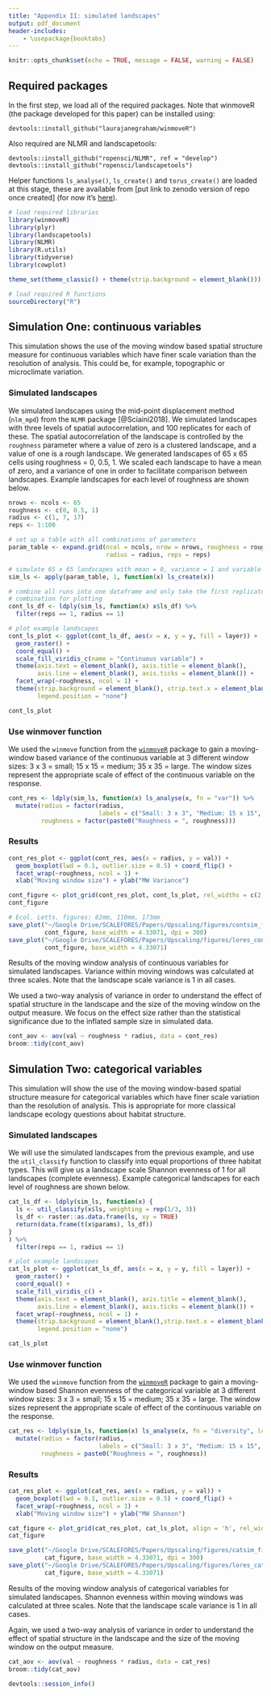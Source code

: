 ```yaml
---
title: "Appendix II: simulated landscapes"
output: pdf_document
header-includes:
    - \usepackage{booktabs}
---
```


```r
knitr::opts_chunk$set(echo = TRUE, message = FALSE, warning = FALSE)
```

## Required packages

In the first step, we load all of the required packages. Note that winmoveR (the package developed for this paper) can be installed using:

`devtools::install_github("laurajanegraham/winmoveR")`

Also required are NLMR and landscapetools:

`devtools::install_github("ropensci/NLMR", ref = "develop")`
`devtools::install_github("ropensci/landscapetools")`

Helper functions `ls_analyse()`, `ls_create()` and `torus_create()` are loaded at this stage, these are available from [put link to zenodo version of repo once created] (for now it's [here](github.com/laurajanegraham/UPSCALING/R)).

```r
# load required libraries
library(winmoveR)
library(plyr)
library(landscapetools)
library(NLMR)
library(R.utils)
library(tidyverse)
library(cowplot)

theme_set(theme_classic() + theme(strip.background = element_blank()))

# load required R functions
sourceDirectory("R")
```

## Simulation One: continuous variables

This simulation shows the use of the moving window based spatial structure measure for continuous variables which have finer scale variation than the resolution of analysis. This could be, for example, topographic or microclimate variation. 

### Simulated landscapes

We simulated landscapes using the mid-point displacement method (`nlm_mpd`) from the `NLMR` package [@Sciaini2018]. We simulated landscapes with three levels of spatial autocorrelation, and 100 replicates for each of these. The spatial autocorrelation of the landscape is controlled by the `roughness` parameter where a value of zero is a clustered landscape, and a value of one is a rough landscape. We generated landscapes of 65 x 65 cells using roughness = 0, 0.5, 1. We scaled each landscape to have a mean of zero, and a variance of one in order to facilitate comparison between landscapes. Example landscapes for each level of roughness are shown below. 

```r
nrows <- ncols <- 65
roughness <- c(0, 0.5, 1)
radius <- c(1, 7, 17)
reps <- 1:100

# set up a table with all combinations of parameters
param_table <- expand.grid(ncol = ncols, nrow = nrows, roughness = roughness, 
                           radius = radius, reps = reps)

# simulate 65 x 65 landscapes with mean = 0, variance = 1 and variable roughness
sim_ls <- apply(param_table, 1, function(x) ls_create(x))

# combine all runs into one dataframe and only take the first replicate of each
# combination for plotting
cont_ls_df <- ldply(sim_ls, function(x) x$ls_df) %>% 
  filter(reps == 1, radius == 1)

# plot example landscapes
cont_ls_plot <- ggplot(cont_ls_df, aes(x = x, y = y, fill = layer)) + 
  geom_raster() + 
  coord_equal() + 
  scale_fill_viridis_c(name = "Continuous variable") + 
  theme(axis.text = element_blank(), axis.title = element_blank(), 
        axis.line = element_blank(), axis.ticks = element_blank()) + 
  facet_wrap(~roughness, ncol = 1) + 
  theme(strip.background = element_blank(), strip.text.x = element_blank(), 
        legend.position = "none")

cont_ls_plot
```

### Use winmover function

We used the `winmove` function from the [`winmoveR`](https://github.com/laurajanegraham/winmoveR) package to gain a moving-window based variance of the continuous variable at 3 different window sizes: 3 x 3 = small; 15 x 15 = medium; 35 x 35 = large. The window sizes represent the appropriate scale of effect of the continuous variable on the response. 

```r
cont_res <- ldply(sim_ls, function(x) ls_analyse(x, fn = "var")) %>% 
  mutate(radius = factor(radius, 
                         labels = c("Small: 3 x 3", "Medium: 15 x 15", "Large: 35 x 35")), 
         roughness = factor(paste0("Roughness = ", roughness)))
```


### Results

```r
cont_res_plot <- ggplot(cont_res, aes(x = radius, y = val)) + 
  geom_boxplot(lwd = 0.1, outlier.size = 0.5) + coord_flip() + 
  facet_wrap(~roughness, ncol = 1) +
  xlab("Moving window size") + ylab("MW Variance")

cont_figure <- plot_grid(cont_res_plot, cont_ls_plot, rel_widths = c(2, 1))
cont_figure

# Ecol. Letts. figures: 82mm, 110mm, 173mm
save_plot("~/Google Drive/SCALEFORES/Papers/Upscaling/figures/contsim_figure.tiff", 
          cont_figure, base_width = 4.33071, dpi = 300)
save_plot("~/Google Drive/SCALEFORES/Papers/Upscaling/figures/lores_contsim_figure.png", 
          cont_figure, base_width = 4.33071)
```

Results of the moving window analysis of continuous variables for simulated landscapes. Variance within moving windows was calculated at three scales. Note that the landscape scale variance is 1 in all cases. 

We used a two-way analysis of variance in order to understand the effect of spatial structure in the landscape and the size of the moving window on the output measure. We focus on the effect size rather than the statistical significance due to the inflated sample size in simulated data. 

```r
cont_aov <- aov(val ~ roughness * radius, data = cont_res)
broom::tidy(cont_aov)
```

## Simulation Two: categorical variables

This simulation will show the use of the moving window-based spatial structure measure for categorical variables which have finer scale variation than the resolution of analysis. This is appropriate for more classical landscape ecology questions about habitat structure. 

### Simulated landscapes

We will use the simulated landscapes from the previous example, and use the `util_classify` function to classify into equal proportions of three habitat types. This will give us a landscape scale Shannon evenness of 1 for all landscapes (complete evenness). Example categorical landscapes for each level of roughness are shown below. 

```r
cat_ls_df <- ldply(sim_ls, function(x) {
  ls <- util_classify(x$ls, weighting = rep(1/3, 3))
  ls_df <- raster::as.data.frame(ls, xy = TRUE)
  return(data.frame(t(x$params), ls_df))
}
) %>% 
  filter(reps == 1, radius == 1)

# plot example landscapes
cat_ls_plot <- ggplot(cat_ls_df, aes(x = x, y = y, fill = layer)) + 
  geom_raster() + 
  coord_equal() + 
  scale_fill_viridis_c() + 
  theme(axis.text = element_blank(), axis.title = element_blank(), 
        axis.line = element_blank(), axis.ticks = element_blank()) + 
  facet_wrap(~roughness, ncol = 1) + 
  theme(strip.background = element_blank(),strip.text.x = element_blank(), 
        legend.position = "none")

cat_ls_plot
```

### Use winmover function

We used the `winmove` function from the [`winmoveR`](https://github.com/laurajanegraham/winmoveR) package to gain a moving-window based Shannon evenness of the categorical variable at 3 different window sizes: 3 x 3 = small; 15 x 15 = medium; 35 x 35 = large. The window sizes represent the appropriate scale of effect of the continuous variable on the response. 

```r
cat_res <- ldply(sim_ls, function(x) ls_analyse(x, fn = "diversity", lc_class = 0:2)) %>% 
  mutate(radius = factor(radius, 
                         labels = c("Small: 3 x 3", "Medium: 15 x 15", "Large: 35 x 35")), 
         roughness = paste0("Roughness = ", roughness))
```


### Results

```r
cat_res_plot <- ggplot(cat_res, aes(x = radius, y = val)) + 
  geom_boxplot(lwd = 0.1, outlier.size = 0.5) + coord_flip() + 
  facet_wrap(~roughness, ncol = 1) +
  xlab("Moving window size") + ylab("MW Shannon") 

cat_figure <- plot_grid(cat_res_plot, cat_ls_plot, align = 'h', rel_widths = c(2, 1))
cat_figure

save_plot("~/Google Drive/SCALEFORES/Papers/Upscaling/figures/catsim_figure.tiff", 
          cat_figure, base_width = 4.33071, dpi = 300)
save_plot("~/Google Drive/SCALEFORES/Papers/Upscaling/figures/lores_catsim_figure.png", 
          cat_figure, base_width = 4.33071)
```

Results of the moving window analysis of categorical variables for simulated landscapes. Shannon evenness within moving windows was calculated at three scales. Note that the landscape scale variance is 1 in all cases. 

Again, we used a two-way analysis of variance in order to understand the effect of spatial structure in the landscape and the size of the moving window on the output measure. 

```r
cat_aov <- aov(val ~ roughness * radius, data = cat_res)
broom::tidy(cat_aov)
```

```r
devtools::session_info()
```